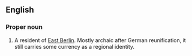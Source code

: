 ==English==

===Proper noun===
{{infl|en|proper noun}}

# {{historical}} A resident of [[East Berlin]]. Mostly archaic after German reunification, it still carries some currency as a regional identity.